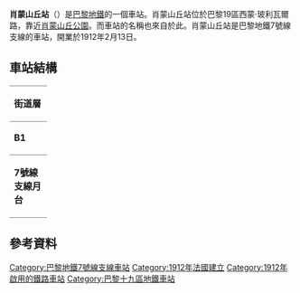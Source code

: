 {{expand|time=2016-02-26T03:58:23+00:00}}
{{unreferenced|time=2016-02-26T03:58:23+00:00}}
{{Infobox station
| name                = 肖蒙山丘站
| symbol_location     = paris
| symbol              = m
| symbol2             = 
| type                = [[巴黎地鐵|巴黎地鐵]]車站
| image               = [[File:Paris_Metro_Louis_Blanc_dsc00848.jpg|275px]]
| alt                 = 
| caption             = 
| other_name          = 
| address             = [[巴黎19區|巴黎19區]]
| borough             = [[法蘭西島|法蘭西島]]
| country             = 法國
| iso_region          = FR_scale:2000
| coordinates_display = title
| coordinates_format  = dms
| latd  = 48.8785| latm  = | lats  = | latNS  = 
| longd = 2.381772| longm = | longs = | longEW = 
| coordinates         = 
| owned               = [[RATP|RATP]]
| operator            = [[RATP|RATP]]
| line                = 
| disabled            = 
| zone                = 1
| opened              = {{Start-date|1912年2月13日}}
| closed              = <!-- {{End date|YYYY|MM|DD|df=y}} -->
| services            = 
| map_type            = France Paris
}}
'''肖蒙山丘站'''（{{lang-fr|Buttes Chaumont}}）是[[巴黎地鐵|巴黎地鐵]]的一個車站。肖蒙山丘站位於巴黎19區西蒙·玻利瓦爾路，靠近[[肖蒙山丘公園|肖蒙山丘公園]]。而車站的名稱也來自於此。肖蒙山丘站是巴黎地鐵7號線支線的車站，開業於1912年2月13日。
== 車站結構 ==
{| border=0 cellspacing=0 cellpadding=3
|style="border-bottom:solid 1px gray;border-top:solid 1px gray;" width=50 valign=top|'''街道層'''
|-
|style="border-bottom:solid 1px gray;border-top:solid 1px gray;" width=50 valign=top|'''B1'''
|style="border-top:solid 1px gray;border-bottom:solid 1px gray;" width=100 valign=top|月台連接夾層
|-
|style="border-bottom:solid 1px gray;" width=50 rowspan=10 valign=top|'''7號線支線月台'''
|style="border-top:solid 1px gray;border-right:solid 2px black;border-left:solid 2px black;border-bottom:solid 2px black;" colspan=2|<center><small>[[側式月台|側式月台]]，右側開門</small></center>
|-
|style="border-bottom:solid 1px gray;" width=100|內行
|style="border-bottom:solid 1px gray;" width=390|{{arrow|L}} [[File:Metro-M.svg|16x16px]][[File:Paris_Metro_7_bis.svg|16x16px]]往[[路易·布朗克站|路易·布朗克]]<small>（[[玻利瓦爾站|玻利瓦爾]]）</small>
|-
|外行
|{{arrow|R}} [[File:Metro-M.svg|16x16px]][[File:Paris_Metro_7_bis.svg|16x16px]]往[[佩聖熱爾維站|佩聖熱爾維]]<small>（[[博扎里站|博扎里]]）</small>
|-
|style="border-top:solid 2px black;border-right:solid 2px black;border-left:solid 2px black;border-bottom:solid 1px gray;" colspan=2|<center><small>[[側式月台|側式月台]]，右側開門</small></center>
|}
==參考資料==
{{reflist}}
{{commons category|Buttes Chaumont (Paris Metro)}}
{{巴黎地鐵7號線支線}}
[[Category:巴黎地鐵7號線支線車站|Category:巴黎地鐵7號線支線車站]]
[[Category:1912年法國建立|Category:1912年法國建立]]
[[Category:1912年啟用的鐵路車站|Category:1912年啟用的鐵路車站]]
[[Category:巴黎十九區地鐵車站|Category:巴黎十九區地鐵車站]]
